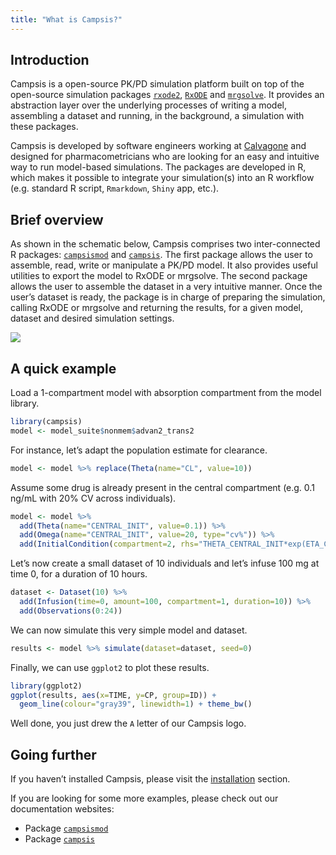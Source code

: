 ```yaml
---
title: "What is Campsis?"
---
```


## Introduction

Campsis is a open-source PK/PD simulation platform built on top of the open-source simulation packages [`rxode2`](https://github.com/nlmixr2/rxode2), [`RxODE`](https://github.com/nlmixrdevelopment/RxODE) and [`mrgsolve`](https://github.com/metrumresearchgroup/mrgsolve). It provides an abstraction layer over the underlying processes of writing a model, assembling a dataset and running, in the background, a simulation with these packages.   

Campsis is developed by software engineers working at [Calvagone](http://www.calvagone.com/) and designed for pharmacometricians who are looking for an easy and intuitive way to run model-based simulations.
The packages are developed in R, which makes it possible to integrate your simulation(s) into an R workflow (e.g. standard R script, `Rmarkdown`, `Shiny` app, etc.).

## Brief overview

As shown in the schematic below, Campsis comprises two inter-connected R packages: [`campsismod`](https://github.com/Calvagone/campsismod) and [`campsis`](https://github.com/Calvagone/campsis). The first package allows the user to assemble, read, write or manipulate a PK/PD model. It also provides useful utilities to export the model to RxODE or mrgsolve. The second package allows the user to assemble the dataset in a very intuitive manner. Once the user's dataset is ready, the package is in charge of preparing the simulation, calling RxODE or mrgsolve and returning the results, for a given model, dataset and desired simulation settings.

![](images/overview.png)

## A quick example

Load a 1-compartment model with absorption compartment from the model library.


```r
library(campsis)
model <- model_suite$nonmem$advan2_trans2
```

For instance, let's adapt the population estimate for clearance.

```r
model <- model %>% replace(Theta(name="CL", value=10))
```

Assume some drug is already present in the central compartment (e.g. 0.1 ng/mL with 20% CV across individuals).

```r
model <- model %>%
  add(Theta(name="CENTRAL_INIT", value=0.1)) %>%
  add(Omega(name="CENTRAL_INIT", value=20, type="cv%")) %>%
  add(InitialCondition(compartment=2, rhs="THETA_CENTRAL_INIT*exp(ETA_CENTRAL_INIT)*V"))
```

Let's now create a small dataset of 10 individuals and let's infuse 100 mg at time 0, for a duration of 10 hours.

```r
dataset <- Dataset(10) %>% 
  add(Infusion(time=0, amount=100, compartment=1, duration=10)) %>%
  add(Observations(0:24))
```

We can now simulate this very simple model and dataset.

```r
results <- model %>% simulate(dataset=dataset, seed=0)
```

Finally, we can use `ggplot2` to plot these results.

```r
library(ggplot2)
ggplot(results, aes(x=TIME, y=CP, group=ID)) +
  geom_line(colour="gray39", linewidth=1) + theme_bw()
```

Well done, you just drew the `A` letter of our Campsis logo.

## Going further

If you haven't installed Campsis, please visit the [installation](./install.html) section.  

If you are looking for some more examples, please check out our documentation websites:

- Package [`campsismod`](https://calvagone.github.io/campsismod.doc/)
- Package [`campsis`](https://calvagone.github.io/campsis.doc/)
